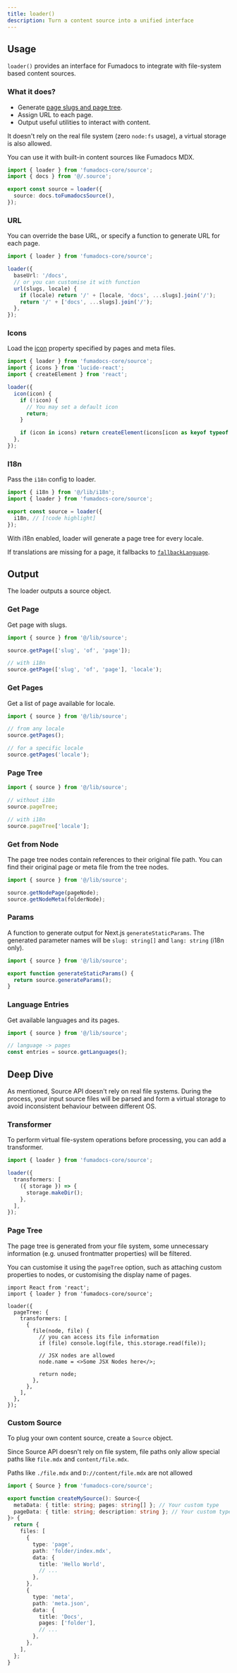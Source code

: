 ```yaml
---
title: loader()
description: Turn a content source into a unified interface
---
```


## Usage

`loader()` provides an interface for Fumadocs to integrate with file-system based content sources.

### What it does?

- Generate [page slugs and page tree](/docs/headless/page-conventions).
- Assign URL to each page.
- Output useful utilities to interact with content.

It doesn't rely on the real file system (zero `node:fs` usage), a virtual storage is also allowed.

You can use it with built-in content sources like Fumadocs MDX.

```ts
import { loader } from 'fumadocs-core/source';
import { docs } from '@/.source';

export const source = loader({
  source: docs.toFumadocsSource(),
});
```

### URL

You can override the base URL, or specify a function to generate URL for each page.

```ts
import { loader } from 'fumadocs-core/source';

loader({
  baseUrl: '/docs',
  // or you can customise it with function
  url(slugs, locale) {
    if (locale) return '/' + [locale, 'docs', ...slugs].join('/');
    return '/' + ['docs', ...slugs].join('/');
  },
});
```

### Icons

Load the [icon](/docs/headless/page-conventions#icons) property specified by pages and meta files.

```ts
import { loader } from 'fumadocs-core/source';
import { icons } from 'lucide-react';
import { createElement } from 'react';

loader({
  icon(icon) {
    if (!icon) {
      // You may set a default icon
      return;
    }

    if (icon in icons) return createElement(icons[icon as keyof typeof icons]);
  },
});
```

### I18n

Pass the `i18n` config to loader.

```ts title="lib/source.ts"
import { i18n } from '@/lib/i18n';
import { loader } from 'fumadocs-core/source';

export const source = loader({
  i18n, // [!code highlight]
});
```

With i18n enabled, loader will generate a page tree for every locale.

If translations are missing for a page, it fallbacks to [`fallbackLanguage`](/docs/headless/internationalization#fallback-language).

## Output

The loader outputs a source object.

### Get Page

Get page with slugs.

```ts
import { source } from '@/lib/source';

source.getPage(['slug', 'of', 'page']);

// with i18n
source.getPage(['slug', 'of', 'page'], 'locale');
```

### Get Pages

Get a list of page available for locale.

```ts
import { source } from '@/lib/source';

// from any locale
source.getPages();

// for a specific locale
source.getPages('locale');
```

### Page Tree

```ts
import { source } from '@/lib/source';

// without i18n
source.pageTree;

// with i18n
source.pageTree['locale'];
```

### Get from Node

The page tree nodes contain references to their original file path.
You can find their original page or meta file from the tree nodes.

```ts
import { source } from '@/lib/source';

source.getNodePage(pageNode);
source.getNodeMeta(folderNode);
```

### Params

A function to generate output for Next.js `generateStaticParams`.
The generated parameter names will be `slug: string[]` and `lang: string` (i18n only).

```ts title="app/[[...slug]]/page.tsx"
import { source } from '@/lib/source';

export function generateStaticParams() {
  return source.generateParams();
}
```

### Language Entries

Get available languages and its pages.

```ts
import { source } from '@/lib/source';

// language -> pages
const entries = source.getLanguages();
```

## Deep Dive

As mentioned, Source API doesn't rely on real file systems.
During the process, your input source files will be parsed and form a virtual storage to avoid inconsistent behaviour between different OS.

### Transformer

To perform virtual file-system operations before processing, you can add a transformer.

```ts
import { loader } from 'fumadocs-core/source';

loader({
  transformers: [
    ({ storage }) => {
      storage.makeDir();
    },
  ],
});
```

### Page Tree

The page tree is generated from your file system, some unnecessary information (e.g. unused frontmatter properties) will be filtered.

You can customise it using the `pageTree` option, such as attaching custom properties to nodes, or customising the display name of pages.

```tsx
import React from 'react';
import { loader } from 'fumadocs-core/source';

loader({
  pageTree: {
    transformers: [
      {
        file(node, file) {
          // you can access its file information
          if (file) console.log(file, this.storage.read(file));

          // JSX nodes are allowed
          node.name = <>Some JSX Nodes here</>;

          return node;
        },
      },
    ],
  },
});
```

### Custom Source

To plug your own content source, create a `Source` object.

Since Source API doesn't rely on file system, file paths only allow special paths like `file.mdx` and `content/file.mdx`.

Paths like `./file.mdx` and `D://content/file.mdx` are not allowed

```ts twoslash
import { Source } from 'fumadocs-core/source';

export function createMySource(): Source<{
  metaData: { title: string; pages: string[] }; // Your custom type
  pageData: { title: string; description: string }; // Your custom type
}> {
  return {
    files: [
      {
        type: 'page',
        path: 'folder/index.mdx',
        data: {
          title: 'Hello World',
          // ...
        },
      },
      {
        type: 'meta',
        path: 'meta.json',
        data: {
          title: 'Docs',
          pages: ['folder'],
          // ...
        },
      },
    ],
  };
}
```
